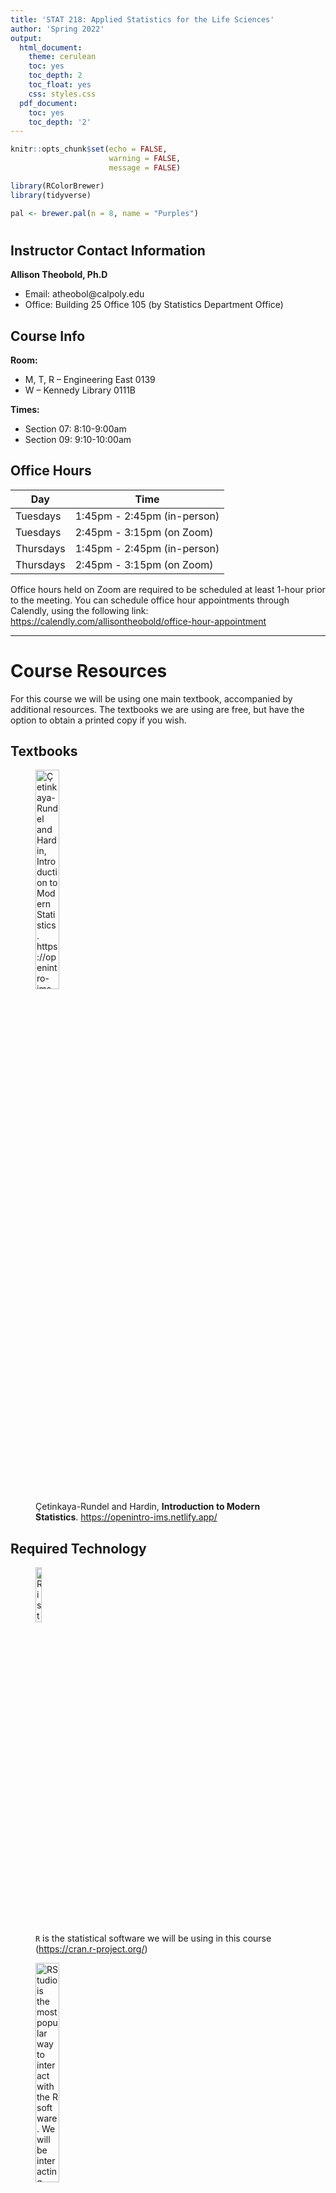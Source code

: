 ```yaml
---
title: 'STAT 218: Applied Statistics for the Life Sciences'
author: 'Spring 2022'
output:
  html_document:
    theme: cerulean
    toc: yes
    toc_depth: 2
    toc_float: yes
    css: styles.css
  pdf_document:
    toc: yes
    toc_depth: '2'
---
```


```r
knitr::opts_chunk$set(echo = FALSE,
                      warning = FALSE, 
                      message = FALSE)

library(RColorBrewer)
library(tidyverse)

pal <- brewer.pal(n = 8, name = "Purples")
```


# {.tabset .tabset-fade}

## Instructor Contact Information

**Allison Theobold, Ph.D**

-	Email: atheobol@calpoly.edu
-	Office: Building 25 Office 105 (by Statistics Department Office) 

## Course Info

**Room:** 

- M, T, R  -- Engineering East 0139
- W -- Kennedy Library 0111B

**Times:** 

- Section 07: 8:10-9:00am
- Section 09: 9:10-10:00am


## Office Hours

Day        | Time
-----------|------------------
Tuesdays   | 1:45pm - 2:45pm (in-person)
Tuesdays   | 2:45pm - 3:15pm (on Zoom) 
Thursdays  | 1:45pm - 2:45pm (in-person)
Thursdays  | 2:45pm - 3:15pm (on Zoom)

Office hours held on Zoom are required to be scheduled at least 1-hour prior to 
the meeting. You can schedule office hour appointments through Calendly, using
the following link: 
<https://calendly.com/allisontheobold/office-hour-appointment> 

---

# Course Resources {.tabset .tabset-fade}

For this course we will be using one main textbook, accompanied by additional 
resources. The textbooks we are using are free, but have the option to obtain 
a printed copy if you wish. 

## Textbooks 

![Çetinkaya-Rundel and Hardin, __Introduction to Modern Statistics__. 
<https://openintro-ims.netlify.app/>](course images/ims.jpeg){width=30%}

## Required Technology 

![`R` is the statistical software we will be using in this course 
(<https://cran.r-project.org/>)](course images/R.jpeg){width=15%}

![RStudio is the most popular way to interact with the `R` software. We will be 
interacting with RStudio through RStudio Cloud (https://rstudio.cloud/). You 
will join the Stat 218 workspace, and then be able to access the course homework
and lab assignments. We will be walking through this in the first week of lab!](course images/rstudio.png){width=30%}

RStudio Cloud will be your resource for course lab assignments 

- data sets
- lab assignments
- group projects
- software resources

## Canvas

Canvas will be your resource for the course materials necessary for each week. 
There will be a published "coursework" page which you can access through RStudio
Connect. The page will walk you through what you are expected to do each week, 
including:

- textbook reading
- lecture videos
- homework questions
- quiz questions

***Important***: Make sure you are receiving email notifications for *any*
Canvas activity. That includes: announcements, emails, comments, etc. In Canvas, click on your name, then Notifications. Check that Canvas
is using an email address that you regularly check; you have the option of
registering a mobile number. Check the boxes to get notifications for
announcements, content, discussions, and grades. 

## Writing & Learning Center 

There is free drop-in tutoring for 100- and 200-level math and stat courses
through the writing and learning center! 

The Writing and Learning Center offers virtual and in-person tutoring
appointments with four locations across campus and hours available daily Sunday
thru Friday. For more information on our hours and locations, visit the
[Tutoring Hours](https://writingandlearning.calpoly.edu/hours) webpage.

---

# Welcoming Classroom

I value diversity, inclusion and equity in this (and every) class. I hold the
fundamental belief that everyone is fully capable of learning and doing 
statistics. There is more than one way to address a statistical 
problem, and our learning will be richer by being open to different ideas,
rejecting stereotypes, and being aware of---in order to minimize---our biases.
I look forward to getting to know you all as individuals and as a learning
community. 

---

# Course description

Stat 218 is designed to engage you in the statistical investigation process
from developing a research question and data collection methods to analyzing and communicating results. This course introduces basic descriptive and inferential
statistics using both traditional (normal and $t$-distribution) and simulation
approaches including confidence intervals and hypothesis testing on means
(one-sample, two-sample, paired), proportions (one-sample, two-sample),
regression and correlation. You will be exposed to numerous examples of
real-world applications of statistics that are designed to help you develop a
conceptual understanding of statistics. 

After taking this course, you will be able to:

- Understand and appreciate how statistics affects your daily life and the
fundamental role of statistics in all disciplines.
- Evaluate statistics and statistical studies you encounter in your other
courses.
- Critically read news stories based on statistical studies as an informed
consumer of data.
- Assess the role of randomness and variability in different contexts.
- Use basic methods to conduct and analyze statistical studies using statistical
software.
- Evaluate and communicate answers to the four pillars of statistical inference:
How strong is the evidence of an effect? What is the size of the effect? How
broadly do the conclusions apply? Can we say what caused the observed
difference?

<!-- ### Cal Poly STAT 218 learning outcomes -->

<!-- 1. Use fundamental principles and techniques from statistics to determine -->
<!-- probabilities of events, interpret summary statistics and to carry out -->
<!-- statistical inferential procedures on real world data sets collected from a -->
<!-- variety of disciplines. -->


<!-- 2. Students will describe how variability arises indata collection, as well as -->
<!-- how sampling variability and sample size affect conclusions made from -->
<!-- statistical hypothesis tests and confidence intervals when these techniques are -->
<!-- used to answer research questions aboutthe world. -->


<!-- 3. Students will describe data collection plans and apply statistical  -->
<!-- inferential procedures, such as hypothesis tests and confidence intervals, to -->
<!-- answer research questions posed in other disciplines, as well as daily life.  -->

<!-- 4. Students will use appropriate statistical language to describe statistical -->
<!-- studies, as well as interpret data analysis results including summary statistics -->
<!-- and probabilities. -->

<!-- 5. Students will describe the biases present in different data collection plans, -->
<!-- as well as the type and limits on scope of conclusions in statistical -->
<!-- investigations. -->

<!-- 6. Students will write clear and logical descriptions of data collection plans, -->
<!-- as well as solutions for statistical inferential procedures in order to provide -->
<!-- quantitative justification for decision-making in a variety of disciplines. -->


### GE: Mathematics / Quantitative Reasoning

This course fulfills the B4: Mathematics / Quantitative Reasoning requirement of 
the General Education curriculum because learning probability and statistics
allows us to disentangle what's really happening in nature from “noise” inherent
in data collection. STAT 218 builds critical thinking skills which form the
basis of statistical inference, allowing students to evaluate claims from data. 

After completing an Area B4 course, students should be able to:

* Calculate and interpret various descriptive statistics

* Identify and describe data collection methods based on simple random sampling
or simple experimental designs

* Construct confidence intervals for a single mean, differences between means
for independent and paired samples, a single proportion, and the difference
between two proportions from independent samples, and interpret the results in
the context of the life sciences

* Formulate various decision problems in the life sciences in terms of
hypothesis tests.

* Calculate parametric hypothesis tests for the difference in two independent
sample means and two independent sample proportions, Chi-square goodness-of-fit,
Chi-square test for independence, and interpret the results in the context of
the life sciences.

* Calculate and interpret non-parametric hypothesis test for two independent
sample means.

* Describe relationships between two quantitative variables using simple linear
regression.

---
 
# Prerequisites

Entrance to STAT 218 requires at least one of the following be met:

- Grade of C- or better in MATH 115
- Grade of B or better in MATH 96
- appropriate placement on the 
[Math Placement Exam](https://math.calpoly.edu/mape)

You should have familiarity with computers and technology (e.g., Internet
browsing, word processing, opening/saving files, converting files to PDF format,
sending and receiving e-mail, etc.).
 
---
 
# Course Assessment

Your grade in STAT 218 will contain the following components:

```r
grades <- tribble(
  ~category,  ~percent,
  "Reading & Videos", 5,
  "Activities", 10,
  "Labs", 10,
  "Assignments", 15,
  "Midterm Project", 10, 
  "Midterm Exams (2)", 20,
  "Final Project", 15,
  "Final Exam", 15
) %>% 
  mutate(category = factor(category, 
                           levels = c(
                             "Reading & Videos",
                             "Activities",
                             "Labs",
                             "Assignments",
                             "Midterm Project",
                             "Midterm Exams (2)",
                             "Final Project",
                             "Final Exam")
                           )
         ) %>% 
  mutate(
    location = rep(1, 8) 
  )

grades %>% 
  ggplot(aes(x = location, y = percent)) +
  geom_col(aes(fill = category), col = 'black') + 
  guides(fill = "none") + 
  geom_text(aes(x = rep(1, 8), 
                label = c(
                  "Reading & Videos (5%)",
                  "Activities (10%)",
                  "Labs (10%)",
                  "Assignments (15%)",
                  "Midterm Project (10%)",
                  "Midterm Exams (20%)",
                  "Final Project (15%)", 
                  "Final Exam (15%)"
                  ), 
                y = c(98, 90, 80, 68, 55, 40, 24, 8)
                )
            ) + 
  labs(x = '', y = 'Cumulative percent') + 
  theme(axis.text.x = element_blank()) +
  scale_fill_manual(values = pal)
```

---
 
# Course Format & Organization
 
### Communication 

Every Sunday evening there will be an announcement on Canvas letting you know
what is due over the next week, and the material we will be covering. The module 
for each week will be released on Sunday by noon, so you can look over the 
content and see what the plan is for the week. 

We will use Canvas to manage questions and responses regarding course content. 
There are discussion forums for the different components of each week (e.g., 
Week 1 Lab Assignment). Please __do not__ send an email about homework questions
or questions about the course material. It is incredibly helpful for others in
the course to see the questions you have and the responses to those questions.
I will try to answer any questions posted to Canvas within 3-4 hours (unless 
it is posted at midnight). If you think you can answer another student’s
question, please respond! 

Generally, I will work **either** Saturday or Sunday each weekend, and will work 
from approximately 6am to 4pm during the week. I will attempt to respond
to emails in 24 hours, but emails sent on a Saturday night may not be responded
to until Monday morning. If you don't hear back from me in 48 hours, assume I
did not receive your email and resend it!

### Weekly Layout
 
Each week in STAT 218 will, for the most part, look something like this:

```r
knitr::include_graphics('course images/during_week.jpg')

#knitr::include_graphics('course images/weekend.jpg')

```

### Reading & Videos (5%)

You will be expected to complete the assigned textbook reading and course videos
prior to attending the in-class activity for each week. As you complete the 
reading and watch the videos, you should complete the concept check quiz
questions. You can retake the video quizzes as many times as you like (the most
recent grade will be recorded in Canvas) until the deadline.

* Concept check quizzes are due **Monday at 8pm Pacific Time each week**.
* The two lowest concept check quiz grades will be dropped.

### Activities (10%)

Monday's and Tuesday's classes will be dedicated to meeting with your
classmates and instructor to work through that week's group activity. Attendance
and completion of the activity counts towards this portion of your grade. 

* Printed activities will be provided for you on Monday, with Word and PDF 
files posted on Canvas

* Activities will be checked for completion at the **beginning of class on 
Wednesday.** 

* If you have an excused absence the day the activity is due (e.g., quarantine
or ill), you may email Dr. Theobold a scanned copy of the completed activity for
credit. This must be received by **8pm Pacific Time on the day the activity
would be checked in class**.

* The lowest activity grade will be dropped.

### Labs (10%)

Every Wednesday, you will meet with your classmates and instructor to work
through that week's Rstudio Cloud group lab.  The lab will reinforce the ideas
learned in the activities completed Monday and Tuesday, through the use of R to
explore and analyze data.  

* Each group will turn in selected questions from the lab to Canvas. Labs are
due **Friday at 8pm Pacific Time each week**.
* The lowest lab grade will be dropped.
* Each student will also turn in the entirety of each lab for completion at the
**beginning of class on Monday**.

### Assignments (15%)

You will complete weekly assignments in **Canvas**. These should be completed
**individually** (meaning all answers should be written in your own words), but
you may use your classmates, tutors, or your instructor for assistance. 

* Weekly assignments are due **Sunday at 8pm Pacific Time each week**.
* The lowest assignment grade will be dropped.

### Midterm & Final Projects (25%)

There will be two projects throughout the quarter, where you will be asked to 
apply the statistical concepts you have learned in the context of real data. 
Each of these projects will be done in the teams you have been working with in 
class. More details will be provided during class.

### Midterm exams (20%)

There will be one midterm exam (worth 15% of the course grade). The midterm
exam will be taken in class during your normal in-class time. Each exam has a
group (Wednesday) and individual (Friday) component.  A practice exam will be
released in Canvas two weeks prior to the exam, with solutions to the practice
exam released in Canvas one week prior to the exam. Further details, resources,
and instructions for each exam will be posted the week prior to the exam in
Canvas.

#### _Group portion_:

Group midterm exam 1 will be: **Wednesday, April 27**  

Group midterm exam 2 will be: **Wednesday, May 18**

* Group portions of the midterms are worth 20% of your midterm exam grade.
* Group midterm exams are open book, open notes. 
* You will be allowed a calculator on the group midterm exams. 
* You **will** be required to use Rstudio on the group midterm exams.
* **If you miss more than 25% of class days within a unit without communicating
with your section instructor and group-mates, you must complete the group exam
individually.**

#### _Individual portion_:

Individual midterm exam 1 will be: **Tuesday, April 26th**  

Individual midterm exam 2 will be: **Tuesday, May 17th**

* Individual portions of the midterms will be worth 80% of your midterm exam
grade.
* Potential individual midterm exam questions will be released one week prior to
the exam. All exam questions will be selected from this set.
* On the exam day, you will be given a randomly chosen subset of the previously
released potential exam questions for your exam.
* Individual midterm exams are closed book, closed notes. 
* A formula sheet will be provided to use during the exam (also released with
the potential midterm exam questions).
* You will be allowed a calculator on the individual midterm exams. 
* You will **not** be required to use Rstudio on the individual midterm exams.


### Final exam (15%)

The group final exam will be taken in class during your normal in-class time.
A practice exam will be released in Canvas one week prior to the exam, with
solutions to the practice exam released in Canvas the Wednesday prior to the
exam. Further details, resources, and instructions for each exam will be posted
the week prior to the exam in Canvas.

#### _Group portion_:

Group final exam will be **Wednesday, June 1st (during normal class time)**. 

* The group portion of the final exam will be worth 20% of your exam grade.
* The group final exams is open book, open notes. 
* You will be allowed a calculator on the group final exam. 
* You **will** be required to use Rstudio on the group final exam.
* **If you miss more than 25% of class days in Unit 3 without communicating with your section instructor and group-mates, you must complete the group exam individually.**

#### _Individual portion_:

Individual final exam will be: **Saturday, June 4, from 10:10am – 1:00pm** 

* The individual portion of the final exam will be worth 80% of your exam grade.
* No potential final exam questions will be released.
* The individual final exam is closed book. 
* You will be allowed to create a one page note sheet for the exam.  You will
also be provided a one page formula sheet during the exam.
* You will be allowed a calculator on the individual final exam. 
* You will **not** be required to use Rstudio on the individual final exams.

---

# Working in Teams 

Working in teams is beneficial for *every* student, but only if each person
meaningfully engages in the discussions being had. Each of you will work in a
group of 2-3 students to discuss the course concepts and complete the course
activities and labs. 

To ensure the group's work is divided equitably each week, your team will be
rotating through a set of group roles. This ensures one person doesn't act as
the group leader for multiple sessions of class, while someone else is always 
the note taker. You will circulate through the following roles each week: 


|  Role         | Responsibilities | 
|---------------|------------------|
| Manager | Responsible for organizing the team work: making sure all roles were assigned and clear, leading discussion of the activity or lab assignment problems. |
| Recorder | Responsible for collecting, organizing, and recording answers to the assignment during the discussions, compiling the summary of the answers discussed, sending summary to Editor. |
| Editor | During the group discussions the editor is responsible for making sure everyone has a chance to contribute, asking quiet team members to speak up, asking loud team members to listen to others, and bringing the conversation back to the lab assignment if it deviates. The Editor is also responsible for reviewing the draft summary provided by the Recorder, sharing the summary with the team, soliciting feedback from the team, and submitting the final assignment by the deadline.|

If you are in a group of two, the *Manager* also acts as the Editor*, and is 
expected to both organize the team work, lead the discussion, and review the
draft summary prepared by the Recorder.

## Team Meetings

There will be time in each class for your team to work on the assignment for 
the week, however this time will not be sufficient to complete the assignments.
Therefore, every group is expected to meet for at least 1-hour outside of
class. 

__If you are not in attendance for *more than one* of your team meetings that 
week, you will be expected to complete that week's assignment on your own.__ 

My hope is that each member of the group looks over the week's assignment on
Monday while reading the week's chapter(s). Then, each member should have a 
solid understanding of the content by Tuesday's activity. During Tuesday's
activity and Wednesday's lab, the Team Manager is tasked with leading the
discussion of the activity. The Reporter is tasked with recording the ideas 
shared by the team. The editor is tasked with ensuring each team member has 
the opportunity to share and, following the class meeting, is in charge of
reviewing the draft submitted by the Recorder. 

As a team, you can choose to work together or independently on the assignment's 
problems between course meetings. The Manager is responsible for scheduling
additional meetings, so that the Editor is able to submit the assignment on
time. 

---

## Behavioral Expectations 

This course will use group work and classroom activities to better engage your
understanding of the material. The environment for these discussions and
activities is expected to adhere to ground rules, so that we create an open
space where everyone feels welcome and supported, and comfortable with voicing 
their opinion. 

By participating in this community, students accept to abide by the classroom 
Code of Conduct and accept the procedures by which any Code of Conduct incidents
are resolved. Any form of behavior to exclude, intimidate, or cause discomfort
is a violation of the Code of Conduct. In order to foster a positive
and professional learning environment we encourage the following kinds of
behaviors in all platforms and events:

- use welcoming and inclusive language
- everyone participates and no one dominates
- listen to understand
- share airtime
- one speaker at a time
- disagree with respect
- be respectful of different viewpoints and experiences
- all ideas are valid
- gracefully accept constructive criticism
- treat everything you hear as an opportunity to learn and grow
- seek common ground and understanding

---

# Late Work Policy 

Assignments  are expected to be submitted on time. However, every
student will be permitted to submit **one** individual assignment 24 hours late
without question. You do not need to contact me to use this allowance, but if
you find yourself in a position where you have used this allowance and you 
cannot complete another assignment by the due date, __you are expected to email me__. Once you email me, we can work together to find a deadline that is fair 
to both you and other students. If I do not hear from you, I will take a 5% reduction in score for every day an assignment is late, up to four days

You are also expected to participate in the week's team collaborations in a
timely manner. I will be able to monitor your involvement through your course 
attendance. If you find that you are unable to participate in the week's team
collaborations, __please let your team know and contact me__.
Once you contact me, we can create a timeline that will both allow for you to
engage in the assignment and allow for members of your team to receive
feedback from you. 

If you need to miss a class due to illness, quarantine, or other extenuating
circumstances, please email Dr. Theobold and group-mates letting them know
**prior to the class meeting**.  You may participate in the lab or activity via
video conferencing if desired or you may complete the lab on your own.  If
needed, I will determine an appropriate extension on the lab based on your
individual circumstances.

**Exams**: 

- Students that are in quarantine but healthy enough to take the exam should
email Dr. Theobold to arrange to take the exam at home while being proctored
via Zoom.

- If you are ill to the point of not being able to take the exam, please email
Dr. Theobold to arrange a time to take the exam remotely via Zoom when you are
feeling better within the week of the exam.

- Students who miss the exam without contacting the Dr. Theobold prior to the
exam will receive a zero on the exam.

- Work is not a legitimate reason for an exam absence.

---
 
#### COVID-19 Addendum

I understand and appreciate the strange world we find ourselves living in today. 
Surrounded by a variety of factors, many of us find ourselves overwhelmed, 
frustrated, confused, and sad. I appreciate all of these outside forces you are
navigating, and will do my best to monitor the pace of our course so that no one
feels left behind. Yes, this may mean that we may not hit every learning
outcome. Instead, it is of utmost importance to me that you leave this course
with an appreciation for the entire statistical investigation process
from developing a research question and data collection methods to analyzing and communicating results, and that you participate in group conversations about
statistical reasoning and problem solving. 

---

# Policy on academic misconduct

Students in an academic setting are responsible for approaching all assignments
with rigor, integrity, and in compliance with the University Code of Student
Conduct. Students	are	expected to	be good citizens and to	engage in responsible
behaviors that reflect well	upon their university, to	be civil to	one	another
and	to others	in	the	campus community,	and	contribute positively	to student
and	university life.	

It is expected that students adhere to the following responsibilities: 

1. consult and analyze sources that are relevant to the topic of inquiry;

2. acknowledge when they draw from the ideas or the phrasing of those sources
in their own writing;

3. learn and use appropriate citation conventions within the field in which they
are studying; and

4. ask their instructor for guidance when they are uncertain of how to
acknowledge the contributions of others in their thinking and writing.

When students fail to adhere to these responsibilities, they may intentionally
or unintentionally "use someone else’s language, ideas, or other original (not
common-knowledge) material without properly acknowledging its source" [http://www.wpacouncil.org](http://www.wpacouncil.org). When the act is
intentional, the student has engaged in plagiarism.

Plagiarism is an act of academic misconduct, which carries with it consequences
including, but not limited to, receiving a course grade of “F” and a report to
the Office of the Dean of Students. Unfortunately, it is not always clear if the
misuse of sources is intentional or unintentional, which means that you may be
accused of plagiarism even if you do not intentionally plagiarize. If you have
any questions regarding use and citation of sources in your academic writing,
you are responsible for consulting with your instructor before the assignment
due date. In addition, you can work with an Writing Center tutor at any point
in your writing process, including when you are integrating or citing sources.

**In STAT 218, students involved in plagiarism on assignments (all parties involved) will receive a zero grade on that assignment. The second offense will result in a zero on that assignment, and the incident will be reported to the Office of Students Rights and Responsibilities. Academic misconduct on an exam will result in a zero on that exam and will be reported to the Dean of Students, without exception.**

---

# Policy on intellectual property

This syllabus, course lectures and presentations, and any course materials
provided throughout this term are protected by U.S. copyright laws.  Students
enrolled in the course may use them for their own research and educational
purposes.  However, reproducing, selling or otherwise distributing these
materials without written permission of the copyright owner is expressly
prohibited, including providing materials to commercial platforms such as Chegg
or CourseHero.  Doing so may constitute a violation of U.S. copyright law as
well as Cal Poly’s Code of Student Conduct.
